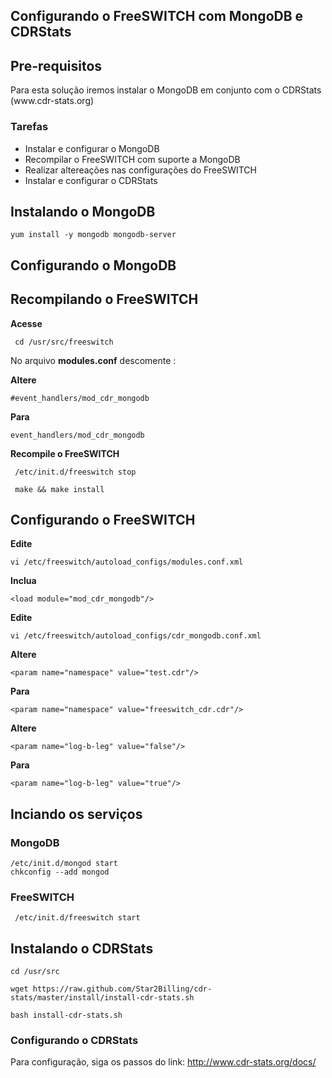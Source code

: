 == Configurando o FreeSWITCH com MongoDB e CDRStats ==
== Pre-requisitos ==
Para esta solução iremos instalar o MongoDB em conjunto com o CDRStats (www.cdr-stats.org)
=== Tarefas===

* Instalar e configurar o MongoDB
* Recompilar o FreeSWITCH com suporte a MongoDB
* Realizar altereações nas configurações do FreeSWITCH
* Instalar e configurar o CDRStats

== Instalando o MongoDB ==
<pre>
yum install -y mongodb mongodb-server
</pre>

==Configurando o MongoDB==

==Recompilando o FreeSWITCH==

'''Acesse'''<pre> cd /usr/src/freeswitch </pre>

No arquivo '''modules.conf''' descomente :

'''Altere'''
<pre>#event_handlers/mod_cdr_mongodb</pre>
'''Para'''
<pre>event_handlers/mod_cdr_mongodb</pre>

'''Recompile o FreeSWITCH'''
<pre> /etc/init.d/freeswitch stop </pre>
<pre> make && make install</pre>

==Configurando o FreeSWITCH==

'''Edite''' 
<pre>vi /etc/freeswitch/autoload_configs/modules.conf.xml</pre>

'''Inclua'''
<pre><load module="mod_cdr_mongodb"/></pre>

'''Edite''' 
<pre>vi /etc/freeswitch/autoload_configs/cdr_mongodb.conf.xml</pre>

'''Altere''' <pre><param name="namespace" value="test.cdr"/></pre>
'''Para''' <pre><param name="namespace" value="freeswitch_cdr.cdr"/></pre>
'''Altere''' <pre><param name="log-b-leg" value="false"/></pre>
'''Para''' <pre><param name="log-b-leg" value="true"/></pre>



==Inciando os serviços==

===MongoDB===
<pre>
/etc/init.d/mongod start
chkconfig --add mongod
</pre>

===FreeSWITCH===
<pre> /etc/init.d/freeswitch start </pre>

==Instalando o CDRStats==
<pre>cd /usr/src</pre>
<pre>
wget https://raw.github.com/Star2Billing/cdr-stats/master/install/install-cdr-stats.sh
</pre>

<pre>bash install-cdr-stats.sh</pre>

===Configurando o CDRStats===
Para configuração, siga os passos do link: http://www.cdr-stats.org/docs/